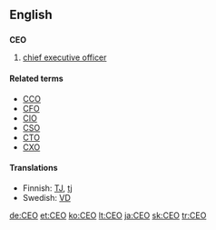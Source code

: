 {{see|ceo}}
==English==

==={{initialism}}===
'''CEO'''

# [[chief executive officer]]

====Related terms====
*[[CCO]]
*[[CFO]]
*[[CIO]]
*[[CSO]]
*[[CTO]]
*[[CXO]]

====Translations====
*Finnish: [[TJ]], [[tj]]
*Swedish: [[VD]]

[[de:CEO]]
[[et:CEO]]
[[ko:CEO]]
[[lt:CEO]]
[[ja:CEO]]
[[sk:CEO]]
[[tr:CEO]]